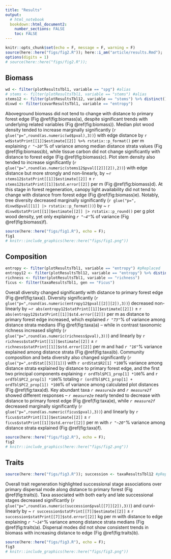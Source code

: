 ```yaml
---
title: "Results"
output: 
  # html_notebook
  bookdown::html_document2:
    number_sections: FALSE
    toc: FALSE
---
```




```r
knitr::opts_chunk$set(echo = F, message = F, warning = F)
source(here::here("figs/fig2.R")); here::i_am("article/results.Rmd"); 
options(digits = 1)
# source(here::here("figs/fig2.R"));
```



## Biomass



<!-- 1.  shade x distance ( @ordway2020 ) + timber sp? -->
<!-- 2.  height ( @ordway2020 ) -->
<!-- 3.  wood density ( @poorter2019 ) -->
<!-- 4.  total biomass x dist ( @ordway2020 ) + timber sp? -->
<!--   -   maybe system-level curve (e.g. biomass hist) + timber sp -->
<!--   -   metric hist, vs. sp-abund/diversity hist below -->
<!--     -   max DAP as trait? -->

<!-- [RESULTS TEXT] -->


```r
wd <- filter(plotResultsTbl1, variable == "spg") #alias
# stems <- filter(plotResultsTbl1, variable == "stems") #alias
stems12 <- filter(plotResultsTbl12, variable == "stems") %>% distinct() #alias
divwd <- filter(covarResultsTbl1, variable == "entropy")
```


Aboveground biomass did not tend to change with distance to primary forest edge 
(Fig \@ref(fig:biomass)a), despite significant trends with underlying related variables 
(Fig \@ref(fig:biomass)).
Median plot wood density tended to increase marginally significantly 
(`r glue("p=",round(as.numeric(wd$pval),3))`) 
with edge distance by 
`r wd$statPrint[[1]]$estimate[[2]] %>% rstatix::p_format()` per m 
<!-- ± `r wd$statPrint[[1]]$std.error[[2]] |> round(3) #formatting...` -->
explaining 
*`r "~10"`*% of variance 
among median distance strata values
(Fig \@ref(fig:biomass)b),
while tissue carbon did not change significantly with distance to forest edge 
(Fig \@ref(fig:biomass)c).
Plot stem density also tended to increase significantly 
(`r glue("p=",round(as.numeric(stems12$pval[[2]][2]),2))`) 
with edge distance but more strongly and non-linearly, by 
~`r stems12$statPrint[[1]]$estimate[[2]]` ± 
`r stems12$statPrint[[1]]$std.error[[2]]` per m 
(Fig \@ref(fig:biomass)d).
At this stage in forest regeneration, canopy light availability did not tend to change with distance from forest edge 
(Fig \@ref(fig:biomass)e).
Notably, tree diversity decreased marginally significantly 
(`r glue("p=", divwd$pval[[1]] |> rstatix::p_format())`)
by 
~ `r divwd$statPrint[[1]]$estimate[[2]] |> rstatix::p_round()` 
<!-- ± `r divwd$statPrint[[1]]$std.error[[2]] |> rstatix::p_round()` -->
per g plot wood density, 
yet only explaining
*`r "~4"`*% of variance
(Fig \@ref(fig:biomass)f).


```r
source(here::here("figs/fig1.R"), echo = F); 
fig1
# knitr::include_graphics(here::here("figs/fig1.png"))
```

<!-- - size distributions? -->
<!-- - put light-biomass correlation? -->


## Composition



<!-- 1.  richness -->
<!-- 2.  diversity x distance [+ 1 timber sp] -->
<!--   -   can break down by diversity index -->
<!--     -   compare to NMDS? -->
<!--   1.  system-level curve (e.g. rank-abund) x distance [+ 1 timber sp] -->


```r
entropy <- filter(plotResultsTbl1, variable == "entropy") #pReplaced
entropy12 <- filter(plotResultsTbl12, variable == "entropy") %>% distinct() #slopeR2
richness <- filter(plotResultsTbl1, variable == "richness")
ficus <- filter(taxaResultsTbl1, gen == "Ficus")
```


Overall diversity changed significantly with distance to primary forest edge 
(Fig \@ref(fig:taxa)).
Diversity significantly 
(`r glue("p=",round(as.numeric(entropy12$pval[[2]][2]),3))`) 
decreased non-linearly by 
~`r abs(entropy12$statPrint[[1]]$estimate[[2]])` ± 
`r abs(entropy12$statPrint[[1]]$std.error[[2]])` per m 
as distance to primary forest edge increased, 
which explained 
*`r "73"`*% of variance 
among distance strata medians 
(Fig \@ref(fig:taxa)a) -- 
while in contrast taxonomic richness increased slightly 
(`r glue("p=",round(as.numeric(richness$pval),3))`) 
and linearly 
by 
`r richness$statPrint[[1]]$estimate[[2]]` ± 
`r richness$statPrint[[1]]$std.error[[2]]` per m 
and had *`r "16"`*% variance explained 
among distance strata 
(Fig \@ref(fig:taxa)b).
Community composition and beta diversity also changed significantly 
(`r glue("p=",ordStat[[5]][1])`) with 
`r ordStat$R2[1] *100`% 
variance among distance strata explained by distance to primary forest edge, 
and the first two principal components explaining 
`r ordTbl$PC1_prop[1] *100`% and 
`r ordTbl$PC2_prop[1] *100`% totaling 
`r (ordTbl$PC1_prop[1] + ordTbl$PC2_prop[1]) *100`% 
of variance among calculated plot distances 
(Fig \@ref(fig:taxa)d).
Key abundant taxa *`r measure2e`* and *`r measure2f`* showed different responses -- *`r measure2e`* nearly tended to decrease with distance to primary forest edge 
(Fig \@ref(fig:taxa)e),
while *`r measure2f`* decreased marginally significantly 
(`r glue("p=",round(as.numeric(ficus$pval),3))`) 
and linearly by 
`r ficus$statPrint[[1]]$estimate[[2]]` ± 
`r ficus$statPrint[[1]]$std.error[[2]]` per m 
with *`r "~20"`*% variance among distance strata explained 
(Fig \@ref(fig:taxa)f).


```r
source(here::here("figs/fig2.R"), echo = F);
fig2
# knitr::include_graphics(here::here("figs/fig2.png"))
```

<!-- - put diversity-biomass correlation -->


## Traits



```r
source(here::here("figs/fig3.R")); succession <- taxaResultsTbl12 #pReplaced
```


Overall trait regeneration highlighted successional stage associations over primary dispersal mode along distance to primary forest 
(Fig \@ref(fig:traits)).
Taxa associated with both early and late successional stages decreased significantly 
(`r glue("p=",round(as.numeric(succession$pval[[7]][2]),3))`) 
and curvi-linearly 
by 
~ `r succession$statPrint[[7]]$estimate[[2]]` ± 
`r succession$statPrint[[7]]$std.error[[2]]` kg per m 
with distance to edge explaining 
*`r "~14"`*% variance 
among distance strata medians 
(Fig \@ref(fig:traits)a).
Dispersal modes did not show consistent trends in biomass with increasing distance to edge 
(Fig \@ref(fig:traits)b).


```r
source(here::here("figs/fig3.R"), echo = F);
fig3
# knitr::include_graphics(here::here("figs/fig3.png"))
```
